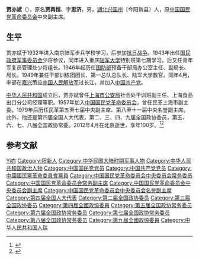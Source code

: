 {{Infobox Officeholder
|姓名=賈亦斌
|圖像=File:賈亦斌.jpg
|圖像大小=200px
|圖像說明=  
|字    = 
|號    = 
|別名    = 
|出生日期 = 1912年11月22日
|出生地點 = {{ROC-1912}}[[湖北|湖北]][[兴国州|兴国州]]
|逝世日期 = {{dda|2012|4|19|1912|11|22}}
|逝世地點 = {{PRC}}[[北京市|北京市]]
|死因    = 
|墓地    = 
|籍貫    = 
|政黨    = {{KMT}}（－1949年）<br>{{CPC}}（1949年－）<br>{{中國國民黨革命委員會}}（1957年－）
|allegiance = {{ROC}}
|branch = {{ROCA}}
|serviceyears = －1949
|battles = [[抗日戰爭|抗日戰爭]]<br>[[第二次國共內戰|第二次國共內戰]]{{投降}}
|parents  = 
|配偶   =
|伴侶    = 
|relatives  =  
|children  =  
|著作    = 
|past    = 
}}
'''贾亦斌'''（{{bd|1912年|11月22日|2012年|4月19日}}），原名'''贾再恒'''、字'''思济'''，男，[[湖北|湖北]][[兴国州|兴国州]]〔今阳新县〕人，原[[中国国民党革命委员会|中国国民党革命委员会]]中央副主席。

== 生平 ==
贾亦斌于1932年进入南京陆军步兵学校学习，后参加[[抗日战争|抗日战争]]。1943年出任[[国民政府军事委员会|国民政府军事委员会]]少将参议，同年进入重庆[[陆军大学|陆军大学]]特别班第七期学习。后又任青年军复员管理处少将组长。1946年起历任[[中华民国国防部|国防部]]预备干部局办公室主任、副局长、局长。1949年兼任干部训练团团长、第一总队总队长、陆军大学教官。同年4月，率部在[[嘉兴|嘉兴]]策应[[中国人民解放军|中国人民解放军]]过长江，并加入[[中国共产党|中国共产党]]。

[[中华人民共和国|中华人民共和国]]成立后，贾亦斌曾任[[上海市公安局|上海市公安局]]社会处干训班副主任、上海食品出口分公司经理等职。1957年加入[[中国国民党革命委员会|中国国民党革命委员会]]，曾任民革上海市副主委。1979年后历任民革第五至七届中央副主席、第八至十一届中央名誉副主席。此外，他还是第四届全国人大代表，第二、三、四、九届全国政协委员，第五、六、七、八届全国政协常委。2012年4月在北京逝世，享年100岁。<ref>{{cite web|url=http://cpc.people.com.cn/GB/64093/87393/17738857.html|title=贾亦斌同志逝世|work=中国共产党新闻网|date=2012-04-24|access-date=2015-01-27|archive-date=2016-03-04|archive-url=https://web.archive.org/web/20160304065748/http://cpc.people.com.cn/GB/64093/87393/17738857.html|dead-url=no}}</ref><ref>{{cite book|title=《中国国民党百年人物全书 （下册）》|author=刘国铭|publisher=团结出版社|year=2005}}</ref>

== 参考文献 ==
{{reflist}}

{{Navboxes 
| title  = 贾亦斌在[[中国国民党革命委员会|中国国民党革命委员会]]的职务
| list1  =
{{中国国民党革命委员会第五届中央委员会}}
{{中国国民党革命委员会第六届中央委员会}}
{{中国国民党革命委员会第七届中央委员会}}
{{中国国民党革命委员会第八届中央委员会}}
{{中国国民党革命委员会第九届中央委员会}}
{{中国国民党革命委员会第十届中央委员会}}
{{中国国民党革命委员会第十一届中央委员会}}
}}

{{Authority control}}
{{DEFAULTSORT:Jia贾}}
[[Category:贾姓|Yi亦]]
[[Category:阳新人|Category:阳新人]]
[[Category:中华民国大陆时期军事人物|Category:中华民国大陆时期军事人物]]
[[Category:中华人民共和国政治人物|Category:中华人民共和国政治人物]]
[[Category:中国国民党党员|Category:中国国民党党员]]
[[Category:中国共产党党员|Category:中国共产党党员]]
[[Category:中國國民黨革命委員會黨員|Category:中國國民黨革命委員會黨員]]
[[Category:中国国民党革命委员会中央委员会常务委员|Category:中国国民党革命委员会中央委员会常务委员]]
[[Category:中国国民党革命委员会常务副主席|Category:中国国民党革命委员会常务副主席]]
[[Category:中国国民党革命委员会中央委员会副主席|Category:中国国民党革命委员会中央委员会副主席]]
[[Category:中国国民党革命委员会中央委员会名誉副主席|Category:中国国民党革命委员会中央委员会名誉副主席]]
[[Category:第四届全国人大代表|Category:第四届全国人大代表]]
[[Category:第二届全国政协委员|Category:第二届全国政协委员]]
[[Category:第三届全国政协委员|Category:第三届全国政协委员]]
[[Category:第四屆全國政協委員|Category:第四屆全國政協委員]]
[[Category:第五届全国政协常务委员|Category:第五届全国政协常务委员]]
[[Category:第六届全国政协常务委员|Category:第六届全国政协常务委员]]
[[Category:第七届全国政协常务委员|Category:第七届全国政协常务委员]]
[[Category:第八届全国政协常务委员|Category:第八届全国政协常务委员]]
[[Category:第九屆全國政協委員|Category:第九屆全國政協委員]]
[[Category:中华人民共和国人瑞|Category:中华人民共和国人瑞]]